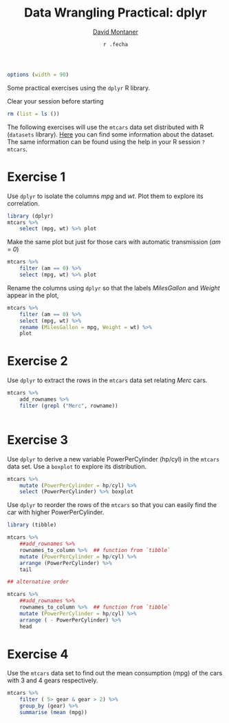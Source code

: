 % Data Wrangling Practical: dplyr
% [David Montaner](https://github.com/dmontaner-teaching/gelsk)
% `r .fecha`


```r
options (width = 90)
```


Some practical exercises using the `dplyr` R library.

Clear your session before starting

```r
rm (list = ls ())
```

The following exercises will use the `mtcars` data set distributed with R (`datasets` library).
[Here](https://stat.ethz.ch/R-manual/R-devel/library/datasets/html/mtcars.html)
you can find some information about the dataset.
The same information can be found using the help in your R session `?mtcars`. 



Exercise 1
================================================================================

Use `dplyr` to isolate the columns _mpg_ and _wt_.
Plot them to explore its correlation. 

```r
library (dplyr)
mtcars %>%
    select (mpg, wt) %>% plot
```

Make the same plot but just for those cars with automatic transmission (_am = 0_)

```r
mtcars %>%
    filter (am == 0) %>%
    select (mpg, wt) %>% plot
```

Rename the columns using `dplyr` so that the labels
_MilesGallon_ and _Weight_
appear in the plot,

```r
mtcars %>%
    filter (am == 0) %>%
    select (mpg, wt) %>%
    rename (MilesGallon = mpg, Weight = wt) %>%
    plot
```



Exercise 2
================================================================================

Use `dplyr` to extract the rows in the `mtcars` data set relating _Merc_ cars.

```r
mtcars %>%
    add_rownames %>%
    filter (grepl ("Merc", rowname))
    
```


Exercise 3
================================================================================

Use `dplyr` to derive a new variable PowerPerCylinder (hp/cyl) in the `mtcars` data set.
Use a `boxplot` to explore its distribution.

```r
mtcars %>%
    mutate (PowerPerCylinder = hp/cyl) %>%
    select (PowerPerCylinder) %>% boxplot
```	

Use `dplyr` to reorder the rows of the `mtcars` so that you can easily find the car with higher PowerPerCylinder.

```r
library (tibble)

mtcars %>%
    ##add_rownames %>%
    rownames_to_column %>%  ## function from `tibble`
    mutate (PowerPerCylinder = hp/cyl) %>%
    arrange (PowerPerCylinder) %>%
    tail

## alternative order

mtcars %>%
    ##add_rownames %>%
    rownames_to_column %>%  ## function from `tibble`
    mutate (PowerPerCylinder = hp/cyl) %>%
    arrange ( - PowerPerCylinder) %>%
    head

```	

Exercise 4
================================================================================

Use the `mtcars` data set to find out
the mean consumption (mpg) of the cars with 3 and 4 gears respectively.

```r
mtcars %>%
    filter ( 5> gear & gear > 2) %>%
    group_by (gear) %>%
    summarise (mean (mpg))
```

